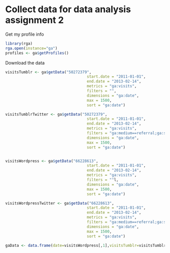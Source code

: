Collect data for data analysis assignment 2
========================================================

Get my profile info
```r
library(rga)
rga.open(instance="ga")
profiles <- ga$getProfiles()
```

Download the data

```r
visitsTumblr <- ga$getData("50272379",
                                    start.date = "2011-01-01",
                                    end.date = "2013-02-14",
                                    metrics = "ga:visits",
                                    filters = "",
                                    dimensions = "ga:date",
                                    max = 1500,
                                    sort = "ga:date")

visitsTumblrTwitter <- ga$getData("50272379",
                                    start.date = "2011-01-01",
                                    end.date = "2013-02-14",
                                    metrics = "ga:visits",
                                    filters = "ga:medium==referral;ga:source==t.co",
                                    dimensions = "ga:date",
                                    max = 1500,
                                    sort = "ga:date")


visitsWordpress <- ga$getData("66228613",
                                    start.date = "2011-01-01",
                                    end.date = "2013-02-14",
                                    metrics = "ga:visits",
                                    filters = ""l,
                                    dimensions = "ga:date",
                                    max = 1500,
                                    sort = "ga:date")

visitsWordpressTwitter <- ga$getData("66228613",
                                    start.date = "2011-01-01",
                                    end.date = "2013-02-14",
                                    metrics = "ga:visits",
                                    filters = "ga:medium==referral;ga:source==t.co",
                                    dimensions = "ga:date",
                                    max = 1500,
                                    sort = "ga:date")

gaData <- data.frame(date=visitsWordpress[,1],visitsTumblr=visitsTumblr[,2],visitsWordpress=visitsWordpress[,2],visitsTumblrTwitter=visitsTumblrTwitter[,2],visitsWordpressTwitter=visitsWordpressTwitter[,2])

```
